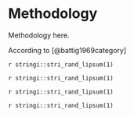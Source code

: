# Methodology

Methodology here.

According to [@battig1969category]

`r stringi::stri_rand_lipsum(1)`

`r stringi::stri_rand_lipsum(1)`

`r stringi::stri_rand_lipsum(1)`

`r stringi::stri_rand_lipsum(1)`
